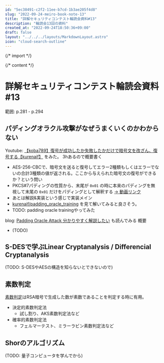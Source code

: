 ```yaml
---
id: "5ec38491-c2f2-11ee-b7cd-1b3ae205f4d8"
slug: "2022-09-24-meiro-book-note-13"
title: "詳解セキュリティコンテスト輪読会資料#13"
description: "輪読会13回の資料"
created_at: "2022-09-24T18:50:36+09:00"
draft: false
layout: "../../../layouts/MarkdownLayout.astro"
icon: "cloud-search-outline"
---
```


{/* import */}


{/* content */}

# 詳解セキュリティコンテスト輪読会資料#13

範囲: p.281 - p.294

## パディングオラクル攻撃がなぜうまくいくのかわからない

Youtube: [【koba789】復号が成功したか失敗したかだけで暗号文を改ざん、復号する【kurenaif】](https://youtu.be/RlcyBBLVnDo) をみた。
3hあるので概要書く

- AES-256-CBCで、暗号文を送ると復号してエラー2種類もしくはエラーでないの合計3種類の値が返される。ここから与えられた暗号文の復号ができるか？という問い
- PKCS#7パディングの性質から、末尾が `0x01` の時に本来のパディングを無視して末尾の `0x01` だけをパディングとして解釈する [-> 動画リンク](https://youtu.be/RlcyBBLVnDo?t=1332)
- あとは解説&実装という感じで実装メイン
- [kurenaif/padding_oracle_training](https://github.com/kurenaif/padding_oracle_training) を見て解いてみると良さそう。
- TODO: padding oracle trainingやってみた

blog: [Padding Oracle Attack 分かりやすく解説したい](https://partender810.hatenablog.com/entry/2021/06/08/225105) も読んでみる
概要

- (TODO)

## S-DESで学ぶLinear Cryptanalysis / Differencial Cryptanalysis

(TODO: S-DESやAESの構造を知らないとできないので)

## 素数判定

[素数判定](https://ja.wikipedia.org/wiki/%E7%B4%A0%E6%95%B0%E5%88%A4%E5%AE%9A)はRSA暗号で生成した数が素数であることを判定する時に有用。

- 決定的素数判定法
  - 試し割り、AKS素数判定法など
- 確率的素数判定法
  - フェルマーテスト、ミラーラビン素数判定法など

## Shorのアルゴリズム

(TODO: 量子コンピュータを学んでから)

